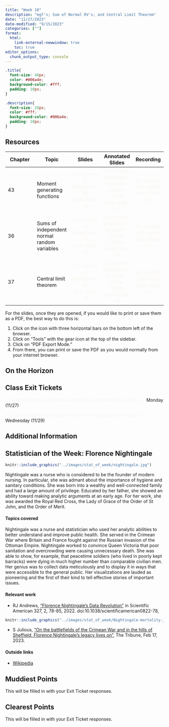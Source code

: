 ```yaml
---
title: "Week 10"
description: "mgf's; Sum of Normal RV's; and Central Limit Theorem"
date: "11/27/2023"
date-modified: "9/15/2023"
categories: [""]
format: 
  html:
    link-external-newwindow: true
    toc: true
editor_options: 
  chunk_output_type: console
---
```


```css
.title{
  font-size: 40px;
  color: #006a4e;
  background-color: #fff;
  padding: 10px;
}

.description{
  font-size: 20px;
  color: #fff;
  background-color: #006a4e;
  padding: 10px;
}
```

## Resources

| Chapter | Topic                                       |                                Slides                                 |                                  Annotated Slides                                  |                           Recording                           |
|---------------|---------------|:-------------:|:-------------:|:-------------:|
| 43      | Moment generating functions                 | [{{< iconify ri slideshow-fill size=30px >}}]{style="color:#f8f5f0;"} | [{{< iconify pepicons-pop pen-circle-filled size=29px >}}]{style="color:#f8f5f0;"} | [{{< iconify mdi video size=34px >}}]{style="color:#f8f5f0;"} |
| 36      | Sums of independent normal random variables | [{{< iconify ri slideshow-fill size=30px >}}]{style="color:#f8f5f0;"} | [{{< iconify pepicons-pop pen-circle-filled size=29px >}}]{style="color:#f8f5f0;"} | [{{< iconify mdi video size=34px >}}]{style="color:#f8f5f0;"} |
| 37      | Central limit theorem                       | [{{< iconify ri slideshow-fill size=30px >}}]{style="color:#f8f5f0;"} | [{{< iconify pepicons-pop pen-circle-filled size=29px >}}]{style="color:#f8f5f0;"} | [{{< iconify mdi video size=34px >}}]{style="color:#f8f5f0;"} |

For the slides, once they are opened, if you would like to print or save them as a PDF, the best way to do this is:

1.  Click on the icon with three horizontal bars on the bottom left of the browser.
2.  Click on "Tools" with the gear icon at the top of the sidebar.
3.  Click on "PDF Export Mode."
4.  From there, you can print or save the PDF as you would normally from your internet browser.

## On the Horizon

## Class Exit Tickets

[{{< iconify healthicons health-worker-form-negative size=30px >}}]{style="color:#f8f5f0;"} Monday (11/27)

[{{< iconify healthicons health-worker-form-negative size=30px >}}]{style="color:#f8f5f0;"} Wednesday (11/29)

## Additional Information

## Statistician of the Week: Florence Nightingale

::: {.grid}

::: {.g-col-4}
```r
knitr::include_graphics("../images/stat_of_week/nightingale.jpg")
```
:::

:::{.g-col-8}

Nightingale was a nurse who is considered to be the founder of modern nursing.  In particular, she was admant about the importance of hygiene and sanitary conditions.  She was born into a wealthy and well-connected family and had a large amount of privilege.  Educated by her father, she showed an ability toward making analytic arguments at an early age.  For her work, she was awarded the Royal Red Cross, the Lady of Grace of the Order of St John, and the Order of Merit.

:::

:::


#### Topics covered

Nightingale was a nurse and statistician who used her analytic abilities to better understand and improve public health.  She served in the Crimean War where Britain and France fought against the Russian invasion of the Ottoman Empire.  Nightingale worked to convince Queen Victoria that poor sanitation and overcrowding were causing unnecessary death.  She was able to show, for example, that peacetime soldiers (who lived in poorly kept barracks) were dying in much higher number than comparable civilian men. Her genius was to collect data meticulously and to display it in ways that were accessible to the general public.  Her visualizations are lauded as pioneering and the first of their kind to tell effective stories of important issues.


#### Relevant work

* RJ Andrews, <a href = "https://www.scientificamerican.com/article/how-florence-nightingale-changed-data-visualization-forever/" target = "_blank">"Florence Nightingale's Data Revolution"</a> in Scientific American 327, 2, 78-85, 2022. doi:10.1038/scientificamerican0822-78, 

```r
knitr::include_graphics("../images/stat_of_week/Nightingale-mortality.jpg")
```

* S Julious, <a href = "https://www.sheffieldtribune.co.uk/p/on-the-battlefields-of-the-crimean" target = "_blank">"On the battlefields of the Crimean War and in the hills of Sheffield, Florence Nightingale's legacy lives on"</a>, The Tribune, Feb 17, 2023. 

#### Outside links

* [Wikipedia](https://en.wikipedia.org/wiki/Florence_Nightingale)

## Muddiest Points

This will be filled in with your Exit Ticket responses.

## Clearest Points

This will be filled in with your Exit Ticket responses.

